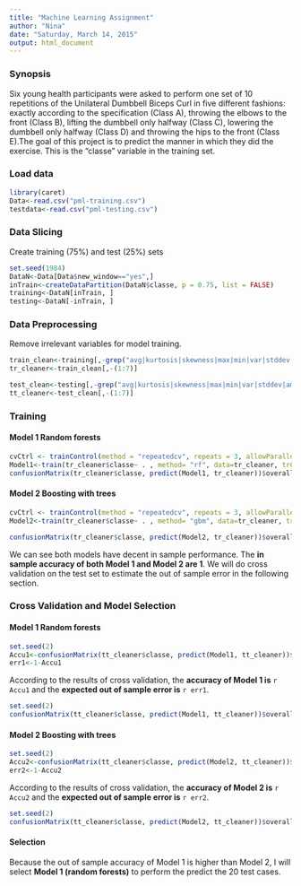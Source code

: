 ```yaml
---
title: "Machine Learning Assignment"
author: "Nina"
date: "Saturday, March 14, 2015"
output: html_document
---
```

### Synopsis
Six young health participants were asked to perform one set of 10 repetitions of the Unilateral Dumbbell Biceps Curl in five different fashions: exactly according to the specification (Class A), throwing the elbows to the front (Class B), lifting the dumbbell only halfway (Class C), lowering the dumbbell only halfway (Class D) and throwing the hips to the front (Class E).The goal of this project is to predict the manner in which they did the exercise. This is the "classe" variable in the training set. 


### Load data
```r
library(caret)
Data<-read.csv("pml-training.csv")
testdata<-read.csv("pml-testing.csv")

```
### Data Slicing 

Create training (75%) and test (25%) sets

```r
set.seed(1984)
DataN<-Data[Data$new_window=="yes",]
inTrain<-createDataPartition(DataN$classe, p = 0.75, list = FALSE)
training<-DataN[inTrain, ]
testing<-DataN[-inTrain, ]
```
### Data Preprocessing 

Remove irrelevant variables for model training.
```r
train_clean<-training[,-grep("avg|kurtosis|skewness|max|min|var|stddev|amplitude",colnames(training))]
tr_cleaner<-train_clean[,-(1:7)]

test_clean<-testing[,-grep("avg|kurtosis|skewness|max|min|var|stddev|amplitude",colnames(testing))]
tt_cleaner<-test_clean[,-(1:7)]

```

### Training 

#### Model 1 Random forests
```r
cvCtrl <- trainControl(method = "repeatedcv", repeats = 3, allowParallel = TRUE)
Model1<-train(tr_cleaner$classe~ . , method= "rf", data=tr_cleaner, trControl =cvCtrl)
confusionMatrix(tr_cleaner$classe, predict(Model1, tr_cleaner))$overall
```

#### Model 2  Boosting with trees
```r
cvCtrl <- trainControl(method = "repeatedcv", repeats = 3, allowParallel = TRUE)
Model2<-train(tr_cleaner$classe~ . , method= "gbm", data=tr_cleaner, trControl =cvCtrl)
```
```r
confusionMatrix(tr_cleaner$classe, predict(Model2, tr_cleaner))$overall

```

We can see both models have decent in sample performance. The **in sample accuracy of both Model 1 and Model 2 are 1**. 
We will do cross validation on the test set to estimate the out of sample error in the following section.


### Cross Validation and Model Selection

#### Model 1 Random forests
```r
set.seed(2)
Accu1<-confusionMatrix(tt_cleaner$classe, predict(Model1, tt_cleaner))$overall[[1]]
err1<-1-Accu1
```
According to the results of cross validation, the **accuracy of Model 1 is** `r Accu1` and the **expected out of sample error is** `r err1`.

```r
set.seed(2)
confusionMatrix(tt_cleaner$classe, predict(Model1, tt_cleaner))$overall

```

#### Model 2  Boosting with trees

```r
set.seed(2)
Accu2<-confusionMatrix(tt_cleaner$classe, predict(Model2, tt_cleaner))$overall[[1]]
err2<-1-Accu2
```
According to the results of cross validation, the **accuracy of Model 2 is** `r Accu2` and the **expected out of sample error is** `r err2`.

```r
set.seed(2)
confusionMatrix(tt_cleaner$classe, predict(Model2, tt_cleaner))$overall
```

#### Selection

Because the out of sample accuracy of Model 1 is higher than Model 2, I will select **Model 1 (random forests)** to perform the predict the 20 test cases. 


